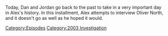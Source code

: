 {{DEFAULTSORT:
    #_EPISODE_0801:February 10, 2004
}}{{Episode
    | title           = February 10, 2004
    | caption         = Listen to this episode on [https://knowledgefight.libsyn.com/801-february-10-2004 Libsyn] [https://open.spotify.com/episode/17PxUDMiZ05sZ08UG8aVjm Spotify], Read the [[Transcript/801: February 10, 2004|Unofficial Transcript]], View discussion on [https://reddit.com/131gu4h Reddit]
    | episodeNumber   = 801
    | length          = 00:58:29
    | airDate         = April 28, 2023
    | coverageDate    = February 10, 2004
    | episodeType     = [[:Category:2003 Investigation|2003 Investigation]]
    | previousEpisode = [[800: April 24, 2023]]
    | nextEpisode     = [[802: Chatting with Sian Norris]]
}}

{{Stub}}

Today, Dan and Jordan go back to the past to take in a very important day in Alex's history.  In this installment, Alex attempts to interview Oliver North, and it doesn't go as well as he hoped it would.

[[Category:Episodes]]
[[Category:2003 Investigation]]

